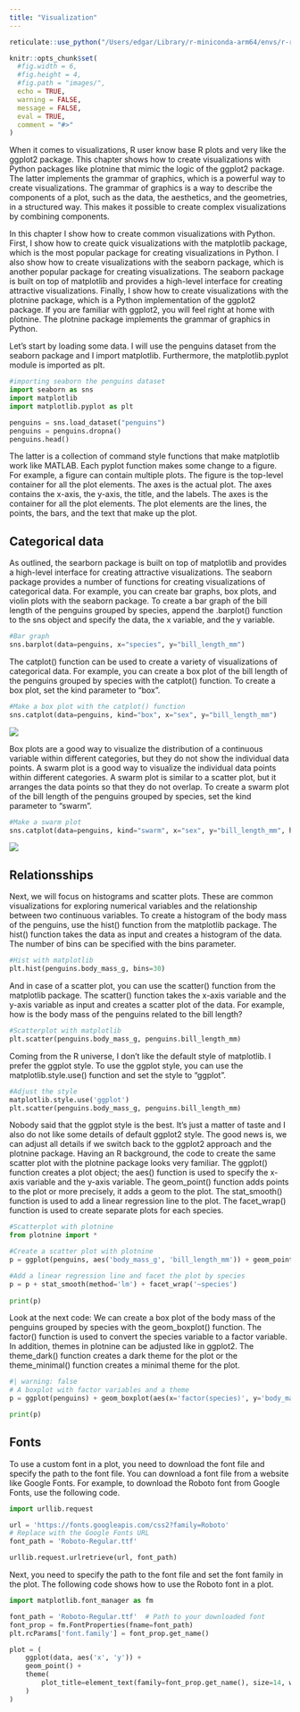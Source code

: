 ```yaml
---
title: "Visualization"
---
```


```r
reticulate::use_python("/Users/edgar/Library/r-miniconda-arm64/envs/r-reticulate/bin/python")

knitr::opts_chunk$set(
  #fig.width = 6,
  #fig.height = 4,
  #fig.path = "images/",
  echo = TRUE,
  warning = FALSE,
  message = FALSE,
  eval = TRUE,
  comment = "#>"
)

```

When it comes to visualizations, R user know base R plots and very like the ggplot2 package. This chapter shows how to create visualizations with Python packages like plotnine that mimic the logic of the ggplot2 package. The latter implements the grammar of graphics, which is a powerful way to create visualizations. The grammar of graphics is a way to describe the components of a plot, such as the data, the aesthetics, and the geometries, in a structured way. This makes it possible to create complex visualizations by combining components.

In this chapter I show how to create common visualizations with Python. First, I show how to create quick visualizations with the matplotlib package, which is the most popular package for creating visualizations in Python. I also show how to create visualizations with the seaborn package, which is another popular package for creating visualizations. The seaborn package is built on top of matplotlib and provides a high-level interface for creating attractive visualizations. Finally, I show how to create visualizations with the plotnine package, which is a Python implementation of the ggplot2 package. If you are familiar with ggplot2, you will feel right at home with plotnine. The plotnine package implements the grammar of graphics in Python.

Let's start by loading some data. I will use the penguins dataset from the seaborn package and I import matplotlib. Furthermore, the matplotlib.pyplot module is imported as plt.

```python
#importing seaborn the penguins dataset
import seaborn as sns
import matplotlib
import matplotlib.pyplot as plt

penguins = sns.load_dataset("penguins")
penguins = penguins.dropna()
penguins.head()
```

The latter is a collection of command style functions that make matplotlib work like MATLAB. Each pyplot function makes some change to a figure. For example, a figure can contain multiple plots. The figure is the top-level container for all the plot elements. The axes is the actual plot. The axes contains the x-axis, the y-axis, the title, and the labels. The axes is the container for all the plot elements. The plot elements are the lines, the points, the bars, and the text that make up the plot.

## Categorical data

As outlined, the searborn package is built on top of matplotlib and provides a high-level interface for creating attractive visualizations. The seaborn package provides a number of functions for creating visualizations of categorical data. For example, you can create bar graphs, box plots, and violin plots with the seaborn package. To create a bar graph of the bill length of the penguins grouped by species, append the .barplot() function to the sns object and specify the data, the x variable, and the y variable.

```python
#Bar graph
sns.barplot(data=penguins, x="species", y="bill_length_mm")
```

The catplot() function can be used to create a variety of visualizations of categorical data. For example, you can create a box plot of the bill length of the penguins grouped by species with the catplot() function. To create a box plot, set the kind parameter to "box".

```python
#Make a box plot with the catplot() function
sns.catplot(data=penguins, kind="box", x="sex", y="bill_length_mm")
```

![](lokal_pngs/sns_box-3.png)

Box plots are a good way to visualize the distribution of a continuous variable within different categories, but they do not show the individual data points. A swarm plot is a good way to visualize the individual data points within different categories. A swarm plot is similar to a scatter plot, but it arranges the data points so that they do not overlap. To create a swarm plot of the bill length of the penguins grouped by species, set the kind parameter to "swarm".

```python
#Make a swarm plot
sns.catplot(data=penguins, kind="swarm", x="sex", y="bill_length_mm", hue="species")
```

![](lokal_pngs/bees.png)

## Relationsships

Next, we will focus on histograms and scatter plots. These are common visualizations for exploring numerical variables and the relationship between two continuous variables. To create a histogram of the body mass of the penguins, use the hist() function from the matplotlib package. The hist() function takes the data as input and creates a histogram of the data. The number of bins can be specified with the bins parameter.

```python
#Hist with matplotlib
plt.hist(penguins.body_mass_g, bins=30)
```

And in case of a scatter plot, you can use the scatter() function from the matplotlib package. The scatter() function takes the x-axis variable and the y-axis variable as input and creates a scatter plot of the data. For example, how is the body mass of the penguins related to the bill length?

```python
#Scatterplot with matplotlib
plt.scatter(penguins.body_mass_g, penguins.bill_length_mm)
```

Coming from the R universe, I don't like the default style of matplotlib. I prefer the ggplot style. To use the ggplot style, you can use the matplotlib.style.use() function and set the style to "ggplot".

```python
#Adjust the style
matplotlib.style.use('ggplot')
plt.scatter(penguins.body_mass_g, penguins.bill_length_mm)
```

Nobody said that the ggplot style is the best. It's just a matter of taste and I also do not like some details of default ggplot2 style. The good news is, we can adjust all details if we switch back to the ggplot2 approach and the plotnine package. Having an R background, the code to create the same scatter plot with the plotnine package looks very familiar. The ggplot() function creates a plot object; the aes() function is used to specify the x-axis variable and the y-axis variable. The geom_point() function adds points to the plot or more precisely, it adds a geom to the plot. The stat_smooth() function is used to add a linear regression line to the plot. The facet_wrap() function is used to create separate plots for each species.

```python
#Scatterplot with plotnine
from plotnine import *

#Create a scatter plot with plotnine
p = ggplot(penguins, aes('body_mass_g', 'bill_length_mm')) + geom_point()

#Add a linear regression line and facet the plot by species
p = p + stat_smooth(method='lm') + facet_wrap('~species')
 
print(p)
```

Look at the next code: We can create a box plot of the body mass of the penguins grouped by species with the geom_boxplot() function. The factor() function is used to convert the species variable to a factor variable. In addition, themes in plotnine can be adjusted like in ggplot2. The theme_dark() function creates a dark theme for the plot or the theme_minimal() function creates a minimal theme for the plot.

```python
#| warning: false
# A boxplot with factor variables and a theme
p = ggplot(penguins) + geom_boxplot(aes(x='factor(species)', y='body_mass_g')) + theme_minimal()

print(p)
```

## Fonts

To use a custom font in a plot, you need to download the font file and specify the path to the font file. You can download a font file from a website like Google Fonts. For example, to download the Roboto font from Google Fonts, use the following code.

```python
import urllib.request

url = 'https://fonts.googleapis.com/css2?family=Roboto'  
# Replace with the Google Fonts URL
font_path = 'Roboto-Regular.ttf'

urllib.request.urlretrieve(url, font_path)

```

Next, you need to specify the path to the font file and set the font family in the plot. The following code shows how to use the Roboto font in a plot.

```python
import matplotlib.font_manager as fm

font_path = 'Roboto-Regular.ttf'  # Path to your downloaded font
font_prop = fm.FontProperties(fname=font_path)
plt.rcParams['font.family'] = font_prop.get_name()

plot = (
    ggplot(data, aes('x', 'y')) +
    geom_point() +
    theme(
        plot_title=element_text(family=font_prop.get_name(), size=14, weight='bold')
    )
)

```
